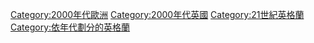 [[Category:2000年代歐洲|Category:2000年代歐洲]]
[[Category:2000年代英國|Category:2000年代英國]]
[[Category:21世紀英格蘭|Category:21世紀英格蘭]]
[[Category:依年代劃分的英格蘭|Category:依年代劃分的英格蘭]]